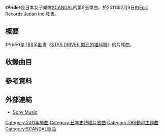 {{Infobox Single 
| Name           = Pride
| Artist         = [[SCANDAL|SCANDAL]]
| Album          = [[BABY_ACTION|BABY ACTION]]
| A-side         =
| B-side         = 
| Released       = 2011年2月9日
| Format         = [[單曲|單曲]]
| Recorded       = 2011年<br/>{{JPN}}
| Genre          = [[J-POP|J-POP]] （[[動畫歌曲|動畫歌曲]]）
| Length         = 17:19
| Label          = [[Epic_Records_Japan_Inc.|Epic Records Japan Inc.]]
| Writer         = 
| Producer       =
| Certification  =
| Chart position = * 週榜第7位<small>（[[Oricon公信榜|Oricon]]）</small><ref>{{cite web|url=http://www.oricon.co.jp/rank/js/w/2011-02-21/more/2/ |language=ja |title=<span lang="ja">2011年02月07日～2011年02月13日のCDシングル週間ランキング（2011年02月21日付）</span> |publisher=[[Oricon|Oricon]] |date=2011 |accessdate=2012-12-24}}</ref>
* 2011年2月度月榜第22位<small>（Oricon）</small>
* 第1位<small>（[[告示牌_(雜誌)|Billboard Hot Animation]]）</small><ref>{{cite web |url=http://www.billboard-japan.com/charts/detail?a=anime&year=2011&month=02&day=21 |language=ja |title=<span lang="ja">Billboard Japan Hot Animation 2011/02/21 付け</span> |publisher=Billboard Japan |date=2011 |accessdate=2012-12-24 |archive-date=2013-03-19 |archive-url=https://web.archive.org/web/20130319130753/http://www.billboard-japan.com/charts/detail/?a=anime&year=2011&month=02&day=21 |dead-url=no }}</ref>
| Last single    = [[踢飛醜聞|踢飛醜聞]]<br/>（2010年）
| This single    = '''Pride''' <br/>（2011年）
| Next single    = [[遙遠_(SCANDAL單曲)|遙遠]]<br/>（2011年）
| Misc =
}}
《'''Pride'''》是日本女子樂隊[[SCANDAL|SCANDAL]]的第9張單曲，於2011年2月9日由[[Epic_Records_Japan_Inc.|Epic Records Japan Inc.]]發售。

== 概要 ==
《Pride》是[[TBS電視台|TBS]]系[[動畫|動畫]]《[[STAR_DRIVER_閃亮的塔科特|STAR DRIVER 閃亮的塔科特]]》的片尾曲。

== 收錄曲目 ==
{{tracklist
| headline        = CD
| extra_column    = 編曲
| title1          = Pride
| lyrics1         = TOMOMI、田中秀典
| music1          = [[田中秀典|田中秀典]]
| extra1          = 川口圭太
| length1         = 4:31
| title2          = CUTE!
| lyrics2         = MAMI
| music2          = 田中秀典
| extra2          = 川口圭太
| length2         = 4:31
| title3          = Emotion
| lyrics3         = RINA
| music3          = RINA
| extra3          = 宮永治郎、{{lang|ja|ユトリロン}}
| length3         = 3:41
| title4          = Pride（Instrumental）
| lyrics4         = －
| music4          = －
| extra4          = －
| length4         =
}}

== 參考資料 ==
{{Reflist}}

== 外部連結 ==
* [http://www.sonymusic.co.jp/Music/Arch/ES/scandal/?ESCL-3599 Sony Music]{{Wayback|url=http://www.sonymusic.co.jp/Music/Arch/ES/scandal/?ESCL-3599 |date=20110112151611 }}{{ja icon}}

{{SCANDAL}}
{{Single-stub}}

{{DEFAULTSORT:Pride}}
[[Category:2011年單曲|Category:2011年單曲]]
[[Category:日本史詩唱片歌曲|Category:日本史詩唱片歌曲]]
[[Category:TBS動畫主題曲|Category:TBS動畫主題曲]]
[[Category:SCANDAL歌曲|Category:SCANDAL歌曲]]